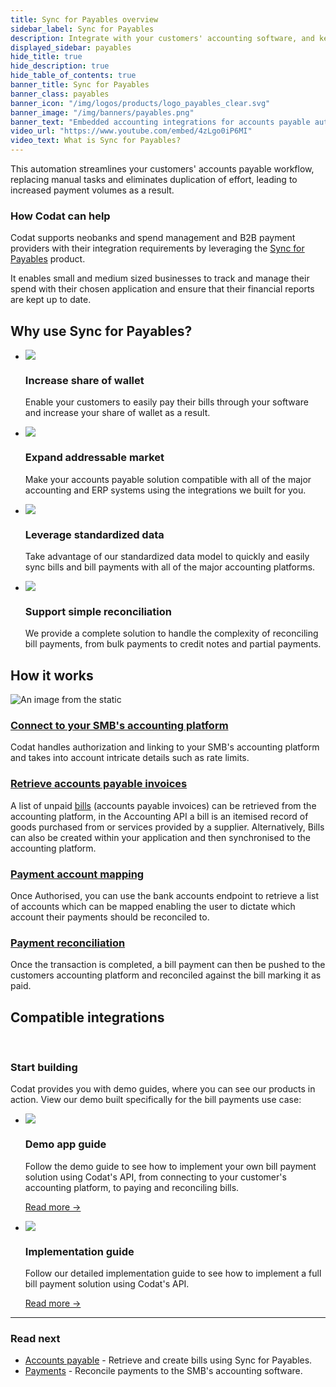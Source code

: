 ```yaml
---
title: Sync for Payables overview
sidebar_label: Sync for Payables
description: Integrate with your customers' accounting software, and keep their supplier information, invoices, and payments in sync
displayed_sidebar: payables
hide_title: true
hide_description: true
hide_table_of_contents: true
banner_title: Sync for Payables
banner_class: payables
banner_icon: "/img/logos/products/logo_payables_clear.svg"
banner_image: "/img/banners/payables.png"
banner_text: "Embedded accounting integrations for accounts payable automation."
video_url: "https://www.youtube.com/embed/4zLgo0iP6MI"
video_text: What is Sync for Payables?
---
```



This automation streamlines your customers' accounts payable workflow, replacing manual tasks and eliminates duplication of effort, leading to increased payment volumes as a result.

### How Codat can help

Codat supports neobanks and spend management and B2B payment providers with their integration requirements by leveraging the [Sync for Payables](/sync-for-payables-api) product. 

It enables small and medium sized businesses to track and manage their spend with their chosen application and ensure that their financial reports are kept up to date.

## Why use Sync for Payables?

<ul className="card-container col-2">
<li className="card">
    <div class="header">
        <img src="/img/wp-icons/copy-feature-bullet.svg"
            class="mini-icon"/>
        <h3>Increase share of wallet</h3>
    </div>
    <p>
      Enable your customers to easily pay their bills through your software and increase your share of wallet as a result.
    </p>
</li>

<li className="card">
    <div class="header">
        <img src="/img/wp-icons/copy-feature-bullet.svg"
            class="mini-icon"/>
        <h3>Expand addressable market</h3>
    </div>
    <p>
       Make your accounts payable solution compatible with all of the major accounting and ERP systems using the integrations we built for you.
    </p>
</li>

<li className="card">
    <div class="header">
        <img src="/img/wp-icons/copy-feature-bullet.svg"
            class="mini-icon"/>
        <h3>Leverage standardized data</h3>
    </div>
    <p>
        Take advantage of our standardized data model to quickly and easily sync bills and bill payments with all of the major accounting platforms.
    </p>
</li>

<li className="card">
    <div class="header">
        <img src="/img/wp-icons/copy-feature-bullet.svg"
            class="mini-icon"/>
        <h3>Support simple reconciliation</h3>
    </div>
    <p>
      We provide a complete solution to handle the complexity of reconciling bill payments, from bulk payments to credit notes and partial payments.
    </p>
</li>

</ul>

## How it works

![An image from the static](/img/use-cases/summary-pages/d0c6b0b7-automating-payables.png)

### [Connect to your SMB's accounting platform](/auth-flow/overview)

Codat handles authorization and linking to your SMB's accounting platform and takes into account intricate details such as rate limits.

### [Retrieve accounts payable invoices](bills)

A list of unpaid [bills](/accounting-api#/schemas/Bill) (accounts payable invoices) can be retrieved from the accounting platform, in the Accounting API a bill is an itemised record of goods purchased from or services provided by a supplier.
Alternatively, Bills can also be created within your application and then synchronised to the accounting platform.

### [Payment account mapping](mapping)

Once Authorised, you can use the bank accounts endpoint to retrieve a list of accounts which can be mapped enabling the user to dictate which account their payments should be reconciled to.

### [Payment reconciliation](payments)

Once the transaction is completed, a bill payment can then be pushed to the customers accounting platform and reconciled against the bill marking it as paid.


## Compatible integrations

<br />

<IntegrationsList integrations={billpayIntegrations} />

### Start building

Codat provides you with demo guides, where you can see our products in action. View our demo built specifically for the bill payments use case:

<ul className="card-container">
  <li className="card">
    <div className="header">
      <img
        src="/img/wp-icons/Binoculars.png"
        className="mini-icon"
      />
      <h3>Demo app guide</h3>
    </div>
    <p>
      Follow the demo guide to see how to implement your own bill payment solution using Codat's API, from connecting to your customer's accounting platform, to paying and reconciling bills.
    </p>
    <p>
      <a href="payables/guides/bill-pay/introduction">Read more →</a>
    </p>
  </li>
  <li className="card">
    <div className="header">
      <img
        src="/img/wp-icons/Financial-Services.png"
        className="mini-icon"
      />
      <h3>Implementation guide</h3>
    </div>
    <p>
      Follow our detailed implementation guide to see how to implement a full bill payment solution using Codat's API.
    </p>
    <p>
      <a href="/usecases/bill-pay/overview">Read more →</a>
    </p>
  </li>
</ul>

---

### Read next

- [Accounts payable](/payables/bills) - Retrieve and create bills using Sync for Payables.
- [Payments](/payables/payments) - Reconcile payments to the SMB's accounting software.